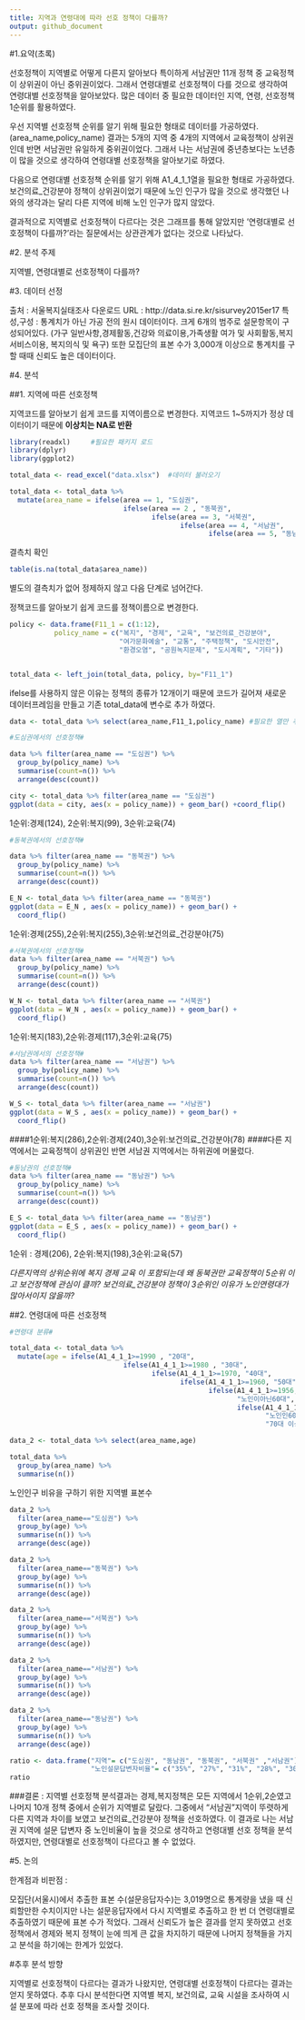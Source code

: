 ---
title: 지역과 연령대에 따라 선호 정책이 다를까?
output: github_document
---
#1.요약(초록)

선호정책이 지역별로 어떻게 다른지 알아보다 특이하게 서남권만 11개 정책 중 교육정책이 상위권이 아닌 중위권이었다. 그래서 연령대별로 선호정책이 다를 것으로 생각하여 연령대별 선호정책을 알아보았다. 많은 데이터 중 필요한 데이터인 지역, 연령, 선호정책 1순위를 활용하였다.

우선 지역별 선호정책 순위를 알기 위해 필요한 형태로 데이터를 가공하였다.(area_name,policy_name) 결과는 5개의 지역 중 4개의 지역에서 교육정책이 상위권인데 반면 서남권만 유일하게 중위권이었다. 그래서 나는 서남권에 중년층보다는 노년층이 많을 것으로 생각하여 연령대별 선호정책을 알아보기로 하였다.

다음으로 연령대별 선호정책 순위를 알기 위해 A1_4_1_1열을 필요한 형태로 가공하였다. 보건의료_건강분야 정책이 상위권이었기 때문에 노인 인구가 많을 것으로 생각했던 나와의 생각과는 달리 다른 지역에 비해 노인 인구가 많지 않았다.

결과적으로 지역별로 선호정책이 다르다는 것은 그래프를 통해 알았지만 ’연령대별로 선호정책이 다를까?’라는 질문에서는 상관관계가 없다는 것으로 나타났다.


#2. 분석 주제


지역별, 연령대별로 선호정책이 다를까?


#3. 데이터 선정

출처 : 서울복지실태조사 다운로드 URL : http://data.si.re.kr/sisurvey2015er17 특성,구성 : 통계치가 아닌 가공 전의 원시 데이터이다. 크게 6개의 범주로 설문항목이 구성되어있다. (가구 일반사항,경제활동,건강와 의료이용,가족생활 여가 및 사회활동,복지서비스이용, 복지의식 및 욕구) 또한 모집단의 표본 수가 3,000개 이상으로 통계치를 구할 때때 신뢰도 높은 데이터이다.


#4. 분석


##1. 지역에 따른 선호정책

지역코드를 알아보기 쉽게 코드를 지역이름으로 변경한다. 지역코드 1~5까지가 정상 데이터이기 때문에 **이상치는 NA로 반환**

```{r message=FALSE, warning=FALSE}
library(readxl)     #필요한 패키지 로드
library(dplyr)
library(ggplot2)

total_data <- read_excel("data.xlsx")  #데이터 불러오기
```

```{r message=FALSE, warning=FALSE}
total_data <- total_data %>% 
  mutate(area_name = ifelse(area == 1, "도심권", 
                            ifelse(area == 2 , "동북권", 
                                   ifelse(area == 3, "서북권",
                                          ifelse(area == 4, "서남권",
                                                 ifelse(area == 5, "동남권", NA))))))
```

결측치 확인
```{r}
table(is.na(total_data$area_name))
```
별도의 결측치가 없어 정제하지 않고 다음 단계로 넘어간다.


정책코드를 알아보기 쉽게 코드를 정책이름으로 변경한다.
```{r}
policy <- data.frame(F11_1 = c(1:12),
           policy_name = c("복지", "경제", "교육", "보건의료_건강분야", 
                           "여가문화예술", "교통", "주택정책", "도시안전", 
                           "환경오염", "공원녹지문제", "도시계획", "기타"))


total_data <- left_join(total_data, policy, by="F11_1")
```
ifelse를 사용하지 않은 이유는 정책의 종류가 12개이기 때문에 코드가 길어져 새로운 데이터프레임을 만들고 기존 total_data에 변수로 추가 하였다.

```{r}
data <- total_data %>% select(area_name,F11_1,policy_name) #필요한 열만 추출
```

```{r}
#도심권에서의 선호정책#

data %>% filter(area_name == "도심권") %>% 
  group_by(policy_name) %>% 
  summarise(count=n()) %>% 
  arrange(desc(count))  
```
```{r}
city <- total_data %>% filter(area_name == "도심권")
ggplot(data = city, aes(x = policy_name)) + geom_bar() +coord_flip()     
```
1순위:경제(124), 2순위:복지(99), 3순위:교육(74)


```{r}
#동북권에서의 선호정책#

data %>% filter(area_name == "동북권") %>% 
  group_by(policy_name) %>% 
  summarise(count=n()) %>% 
  arrange(desc(count)) 

E_N <- total_data %>% filter(area_name == "동북권")
ggplot(data = E_N , aes(x = policy_name)) + geom_bar() +
  coord_flip()  
```
1순위:경제(255),2순위:복지(255),3순위:보건의료_건강분야(75)

```{r}
#서북권에서의 선호정책#
data %>% filter(area_name == "서북권") %>% 
  group_by(policy_name) %>% 
  summarise(count=n()) %>%
  arrange(desc(count))

W_N <- total_data %>% filter(area_name == "서북권")
ggplot(data = W_N , aes(x = policy_name)) + geom_bar() +
  coord_flip()
```
1순위:복지(183),2순위:경제(117),3순위:교육(75)

```{r}
#서남권에서의 선호정책#
data %>% filter(area_name == "서남권") %>% 
  group_by(policy_name) %>% 
  summarise(count=n()) %>%
  arrange(desc(count))   

W_S <- total_data %>% filter(area_name == "서남권")
ggplot(data = W_S , aes(x = policy_name)) + geom_bar() +
  coord_flip()
```

####1순위:복지(286),2순위:경제(240),3순위:보건의료_건강분야(78)
####다른 지역에서는 교육정책이 상위권인 반면 서남권 지역에서는 하위권에 머물렀다.


```{r}
#동남권의 선호정책#
data %>% filter(area_name == "동남권") %>% 
  group_by(policy_name) %>% 
  summarise(count=n()) %>%
  arrange(desc(count))

E_S <- total_data %>% filter(area_name == "동남권")
ggplot(data = E_S , aes(x = policy_name)) + geom_bar() +
  coord_flip() 
```
1순위 : 경제(206), 2순위:복지(198),3순위:교육(57)


*다른지역의 상위순위에 복지 경제 교육 이 포함되는데 왜 동북권만 교육정책이 5순위 이고 보건정책에 관심이 클까? 보건의료_건강분야 정책이 3순위인 이유가 노인연령대가 많아서이지 않을까?*


##2. 연령대에 따른 선호정책
```{r}
#연령대 분류#

total_data <- total_data %>% 
  mutate(age = ifelse(A1_4_1_1>=1990 , "20대", 
                            ifelse(A1_4_1_1>=1980 , "30대", 
                                   ifelse(A1_4_1_1>=1970, "40대",
                                          ifelse(A1_4_1_1>=1960, "50대",
                                                 ifelse(A1_4_1_1>=1956, 
                                                        "노인이아닌60대", 
                                                        ifelse(A1_4_1_1>=1950,
                                                               "노인인60대",
                                                               "70대 이상")))))))

data_2 <- total_data %>% select(area_name,age)
```

```{r}
total_data %>% 
  group_by(area_name) %>% 
  summarise(n())
```
노인인구 비유을 구하기 위한 지역별 표본수

```{r}
data_2 %>% 
  filter(area_name=="도심권") %>% 
  group_by(age) %>% 
  summarise(n()) %>% 
  arrange(desc(age))
```
```{r}
data_2 %>% 
  filter(area_name=="동북권") %>% 
  group_by(age) %>% 
  summarise(n()) %>% 
  arrange(desc(age))
```

```{r}
data_2 %>% 
  filter(area_name=="서북권") %>% 
  group_by(age) %>% 
  summarise(n()) %>% 
  arrange(desc(age))
```
```{r}
data_2 %>% 
  filter(area_name=="서남권") %>% 
  group_by(age) %>% 
  summarise(n()) %>% 
  arrange(desc(age))
```
```{r}
data_2 %>% 
  filter(area_name=="동남권") %>% 
  group_by(age) %>% 
  summarise(n()) %>% 
  arrange(desc(age))
```
```{r}
ratio <- data.frame("지역"= c("도심권", "동남권", "동북권", "서북권" ,"서남권"),
                    "노인설문답변자비율"= c("35%", "27%", "31%", "28%", "30%"))
ratio
```


###결론 : 지역별 선호정책 분석결과는 경제,복지정책은 모든 지역에서 1순위,2순였고 나머지 10개 정책 중에서 순위가 지역별로 달랐다. 그중에서 “서남권”지역이 뚜렷하게 다른 지역과 차이를 보였고 보건의료_건강분야 정책을 선호하였다. 이 결과로 나는 서남권 지역에 설문 답변자 중 노인비율이 높을 것으로 생각하고 연령대별 선호 정책을 분석하였지만, 연령대별로 선호정책이 다르다고 볼 수 없었다.


#5. 논의


한계점과 비판점 :

모집단(서울시)에서 추출한 표본 수(설문응답자수)는 3,019명으로 통계량을 냈을 때 신뢰할만한 수치이지만 나는 설문응답자에서 다시 지역별로 추출하고 한 번 더 연령대별로 추출하였기 때문에 표본 수가 적었다. 그래서 신뢰도가 높은 결과를 얻지 못하였고 선호정책에서 경제와 복지 정책이 눈에 띄게 큰 값을 차지하기 때문에 나머지 정책들을 가지고 분석을 하기에는 한계가 있었다.


#추후 분석 방향

지역별로 선호정책이 다르다는 결과가 나왔지만, 연령대별 선호정책이 다르다는 결과는 얻지 못하였다. 추후 다시 분석한다면 지역별 복지, 보건의료, 교육 시설을 조사하여 시설 분포에 따라 선호 정책을 조사할 것이다.
